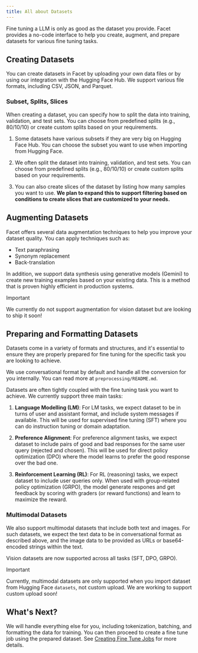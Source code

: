 ```yaml
---
title: All about Datasets
---
```


Fine tuning a LLM is only as good as the dataset you provide. Facet provides a no-code interface to help you create, augment, and prepare datasets for various fine tuning tasks.

## Creating Datasets

You can create datasets in Facet by uploading your own data files or by using our integration with the Hugging Face Hub. We support various file formats, including CSV, JSON, and Parquet.

### Subset, Splits, Slices

When creating a dataset, you can specify how to split the data into training, validation, and test sets. You can choose from predefined splits (e.g., 80/10/10) or create custom splits based on your requirements.

1. Some datasets have various subsets if they are very big on Hugging Face Hub. You can choose the subset you want to use when importing from Hugging Face.

2. We often split the dataset into training, validation, and test sets. You can choose from predefined splits (e.g., 80/10/10) or create custom splits based on your requirements.

3. You can also create slices of the dataset by listing how many samples you want to use. **We plan to expand this to support filtering based on conditions to create slices that are customized to your needs.**

## Augmenting Datasets

Facet offers several data augmentation techniques to help you improve your dataset quality. You can apply techniques such as:

- Text paraphrasing
- Synonym replacement
- Back-translation

In addition, we support data synthesis using generative models (Gemini) to create new training examples based on your existing data. This is a method that is proven highly efficient in production systems.

> [!IMPORTANT]
> We currently do not support augmentation for vision dataset but are looking to ship it soon!

## Preparing and Formatting Datasets

Datasets come in a variety of formats and structures, and it's essential to ensure they are properly prepared for fine tuning for the specific task you are looking to achieve.

We use conversational format by default and handle all the conversion for you internally. You can read more at `preprocessing/README.md`.

Datasets are often tightly coupled with the fine tuning task you want to achieve. We currently support three main tasks:

1. **Language Modelling (LM)**: For LM tasks, we expect dataset to be in turns of user and assistant format, and include system messages if available. This will be used for supervised fine tuning (SFT) where you can do instruction tuning or domain adaptation.

2. **Preference Alignment**: For preference alignment tasks, we expect dataset to include pairs of good and bad responses for the same user query (rejected and chosen). This will be used for direct policy optimization (DPO) where the model learns to prefer the good response over the bad one.

3. **Reinforcement Learning (RL)**: For RL (reasoning) tasks, we expect dataset to include user queries only. When used with group-related policy optimization (GRPO), the model generate respones and get feedback by scoring with graders (or reward functions) and learn to maximize the reward.

### Multimodal Datasets

We also support multimodal datasets that include both text and images. For such datasets, we expect the text data to be in conversational format as described above, and the image data to be provided as URLs or base64-encoded strings within the text.

Vision datasets are now supported across all tasks (SFT, DPO, GRPO).

> [!IMPORTANT]
> Currently, multimodal datasets are only supported when you import dataset from Hugging Face `datasets`, not custom upload. We are working to support custom upload soon!

## What's Next?

We will handle everything else for you, including tokenization, batching, and formatting the data for training. You can then proceed to create a fine tune job using the prepared dataset. See [Creating Fine Tune Jobs](/fine-tuning/training) for more details.
